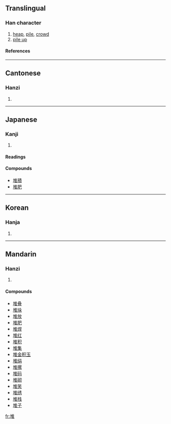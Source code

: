 ==Translingual==
===Han character===
{{Han char|rn=32|rad=土|as=08|sn=11|four=4011<sub>4</sub>|canj=土人土 (GOG)}}
# [[heap]], [[pile]], [[crowd]]
# [[pile up]]
====References====
{{Han ref|kx=0232.040|dkj=05211|dj=0469.060|hdz=10454.040|uh=5806|ud=22534|bh=B0EF|bd=45295}}
----
==Cantonese==
===Hanzi===
{{yue-hanzi|jyut=|y=deui1}}
# {{defn|Cantonese}}
----
==Japanese==
===Kanji===
{{ja-kanji|grade=|rs=土08}}
# {{defn|Japanese}} 
====Readings====
{{ja-readings|on=[[たい]] (tai), [[つい]] (tsui)|kun=[[うずたかい]] (uzutakai)}}

====Compounds====
*[[堆積]]
*[[堆肥]]
----
==Korean==
===Hanja===
{{ko-hanja|hangeul=퇴|rv=toe|mr=t'oe}}
# {{defn|Korean}}
----
==Mandarin==
===Hanzi===
{{cmn-hanzi|pin=[[duī]] (dui1)|wg=tui<sup>1</sup>}}
# {{defn|Mandarin}}

====Compounds====
*[[堆叠]]
*[[堆垛]]
*[[堆放]]
*[[堆肥]]
*[[堆焊]]
*[[堆红]]
*[[堆积]]
*[[堆集]]
*[[堆金积玉]]
*[[堆绢]]
*[[堆摞]]
*[[堆码]]
*[[堆砌]]
*[[堆笑]]
*[[堆绣]]
*[[堆栈]]
*[[堆子]]

[[fr:堆]]